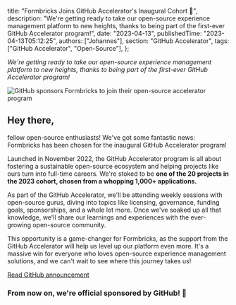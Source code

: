 
  title: "Formbricks Joins GitHub Accelerator's Inaugural Cohort 💃",
  description:
    "We're getting ready to take our open-source experience management platform to new heights, thanks to being part of the first-ever GitHub Accelerator program!",
  date: "2023-04-13",
  publishedTime: "2023-04-13T05:12:25",
  authors: ["Johannes"],
  section: "GitHub Accelerator",
  tags: ["GitHub Accelerator", "Open-Source"],
};

<AuthorBox name="Johannes" title="Co-Founder" date="April 7th, 2023" duration="4" />

_We're getting ready to take our open-source experience management platform to new heights, thanks to being part of the first-ever GitHub Accelerator program!_

<Image
  src={TitleImage}
  alt="GitHub sponsors Formbricks to join their open-source accelerator program"
  className="rounded-lg w-full"
/>

## Hey there,

fellow open-source enthusiasts! We've got some fantastic news: Formbricks has been chosen for the inaugural GitHub Accelerator program!

Launched in November 2022, the GitHub Accelerator program is all about fostering a sustainable open-source ecosystem and helping projects like ours turn into full-time careers. We're stoked to be **one of the 20 projects in the 2023 cohort, chosen from a whopping 1,000+ applications.**

As part of the GitHub Accelerator, we'll be attending weekly sessions with open-source gurus, diving into topics like licensing, governance, funding goals, sponsorships, and a whole lot more. Once we've soaked up all that knowledge, we'll share our learnings and experiences with the ever-growing open-source community.

This opportunity is a game-changer for Formbricks, as the support from the GitHub Accelerator will help us level up our platform even more. It's a massive win for everyone who loves open-source experience management solutions, and we can't wait to see where this journey takes us!

[Read GitHub announcement](https://github.blog/2023-04-12-github-accelerator-our-first-cohort-and-whats-next/)

### From now on, we're official sponsored by GitHub! 🎉

<NewsletterSignup />

